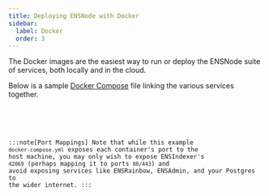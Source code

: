 ```yaml
---
title: Deploying ENSNode with Docker
sidebar:
  label: Docker
  order: 3
---
```



The Docker images are the easiest way to run or deploy the ENSNode suite of services, both locally and in the cloud.

<LinkCard
  title="Configure Environment Variables"
  href="/ensindexer/usage/configuration"
/>

Below is a sample [Docker Compose](https://docs.docker.com/compose/) file linking the various services together.

<Code code={dockercompose} lang="yaml" title="docker-compose.yml" />

<LinkCard
  title="Example Docker Compose"
  description="View the complete Docker Compose example on GitHub."
  href="https://github.com/namehash/ensnode/tree/main/examples/example-docker-compose"
/>

:::note[Port Mappings]
Note that while this example `docker-compose.yml` exposes each container's port to the host machine, you may only wish to expose ENSIndexer's `42069` (perhaps mapping it to ports `80/443`) and avoid exposing services like ENSRainbow, ENSAdmin, and your Postgres to the wider internet.
:::
